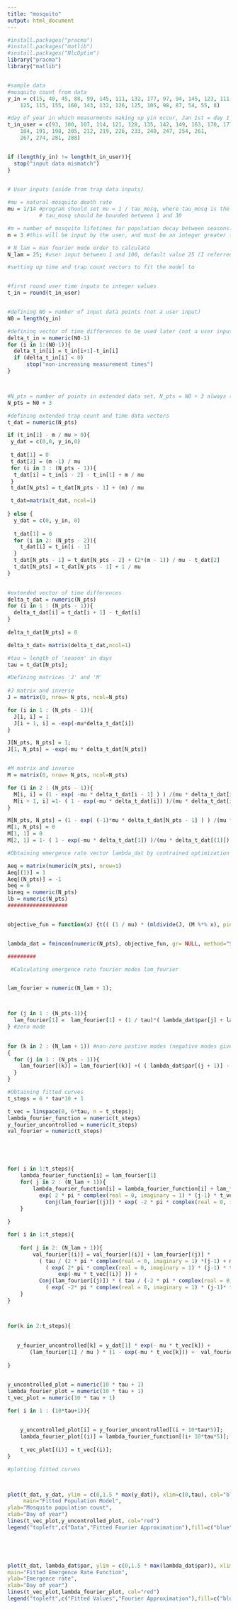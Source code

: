 ```yaml
---
title: "mosquito"
output: html_document
---
```

```r

#install.packages("pracma")
#install.packages("matlib")
#install.packages("NlcOptim")
library("pracma")
library("matlib")


#sample data
#mosquito count from data
y_in = c(15, 40, 45, 88, 99, 145, 111, 132, 177, 97, 94, 145, 123, 111,
    125, 115, 155, 160, 143, 132, 126, 125, 105, 98, 87, 54, 55, 8)

#day of year in which measurments making up yin occur, Jan 1st = day 1
t_in_user = c(93, 100, 107, 114, 121, 128, 135, 142, 149, 163, 170, 177,
    184, 191, 198, 205, 212, 219, 226, 233, 240, 247, 254, 261,
    267, 274, 281, 288)


if (length(y_in) != length(t_in_user)){
  stop("input data mismatch")
}
    
```


```r
# User inputs (aside from trap data inputs)

#mu = natural mosquito death rate 
mu = 1/14 #program should set mu = 1 / tau_mosq, where tau_mosq is the mosquito lifetime input by user in units of days 
          # tau_mosq should be bounded between 1 and 30 

#m = number of mosquito lifetimes for population decay between seasons..
m = 3 #this will be input by the user, and must be an integer greater than 2, upperbound 100, default value 3

# N_lam = max fourier mode order to calculate
N_lam = 25; #user input between 1 and 100, default value 25 (I referred to this as jmax over Skype - JD)

```


```r
#setting up time and trap count vectors to fit the model to 


#first round user time inputs to integer values
t_in = round(t_in_user)


#defining N0 = number of input data points (not a user input)
N0 = length(y_in)

#defining vector of time differences to be used later (not a user input)
delta_t_in = numeric(N0-1) 
for (i in 1:(N0-1)){
  delta_t_in[i] = t_in[i+1]-t_in[i]
  if (delta_t_in[i] < 0)
      stop("non-increasing measurement times")
}



#N_pts = number of points in extended data set, N_pts = N0 + 3 always (not a user input)
N_pts = N0 + 3

#defining extended trap count and time data vectors
t_dat = numeric(N_pts)

if (t_in[1] - m / mu > 0){
 y_dat = c(0,0, y_in,0)
 
 t_dat[1] = 0
 t_dat[2] = (m -1) / mu
 for (i in 3 : (N_pts - 1)){
  t_dat[i] = t_in[i - 2] - t_in[1] + m / mu
 }
 t_dat[N_pts] = t_dat[N_pts - 1] + (m) / mu

 t_dat=matrix(t_dat, ncol=1)
 
} else {
  y_dat = c(0, y_in, 0)
  
  t_dat[1] = 0
  for (i in 2: (N_pts - 2)){
    t_dat[i] = t_in[i - 1]
  }
  t_dat[N_pts - 1] = t_dat[N_pts - 2] + (2*(m - 1)) / mu - t_dat[2]
  t_dat[N_pts] = t_dat[N_pts - 1] + 1 / mu
}
  

#extended vector of time differences
delta_t_dat = numeric(N_pts)
for (i in 1 : (N_pts - 1)){
  delta_t_dat[i] = t_dat[i + 1] - t_dat[i]
}
    
delta_t_dat[N_pts] = 0

delta_t_dat= matrix(delta_t_dat,ncol=1)

#tau = length of 'season' in days
tau = t_dat[N_pts];

```


```r
#Defining matrices 'J' and 'M'
                  
#J matrix and inverse
J = matrix(0, nrow= N_pts, ncol=N_pts)

for (i in 1 : (N_pts - 1)){
  J[i, i] = 1
  J[i + 1, i] = -exp(-mu*delta_t_dat[i])
}

J[N_pts, N_pts] = 1;
J[1, N_pts] = -exp(-mu * delta_t_dat[N_pts])


#M matrix and inverse
M = matrix(0, nrow= N_pts, ncol=N_pts)

for (i in 2 : (N_pts - 1)){
  M[i, i] = (1 - exp( -mu * delta_t_dat[i - 1] ) ) /(mu * delta_t_dat[i - 1] ) - exp( -mu * delta_t_dat[i - 1])
  M[i + 1, i] =1- ( 1 - exp(-mu * delta_t_dat[i]) )/(mu * delta_t_dat[i])
}

M[N_pts, N_pts] = (1 - exp( (-1)*mu * delta_t_dat[N_pts - 1] ) ) /(mu * delta_t_dat[(N_pts - 1)] ) -exp( -mu * delta_t_dat[(N_pts - 1)])
M[1, N_pts] = 0
M[1, 1] = 0
M[2, 1] = 1- ( 1 - exp(-mu * delta_t_dat[1]) )/(mu * delta_t_dat[(1)]) 


```


```r

#Obtaining emergence rate vector lambda_dat by contrained optimization

Aeq = matrix(numeric(N_pts), nrow=1)
Aeq[(1)] = 1
Aeq[(N_pts)] = -1
beq = 0
bineq = numeric(N_pts)
lb = numeric(N_pts)
###################  


objective_fun = function(x) {t(( (1 / mu) * (mldivide(J, (M %*% x), pinv = TRUE)) - y_dat))%*%( (1 / mu) * (mldivide(J, (M %*% x), pinv = TRUE)) - y_dat)}


lambda_dat = fmincon(numeric(N_pts), objective_fun, gr= NULL, method="SQP", A= (-(1 / mu) *( inv(J) %*%  (M))), b=bineq, Aeq = Aeq, beq = beq, lb = lb, ub = NULL)

#########

```



```r
 #Calculating emergence rate fourier modes lam_fourier


lam_fourier = numeric(N_lam + 1);



for (j in 1 : (N_pts-1)){
  lam_fourier[1] =  lam_fourier[1] + (1 / tau)*( lambda_dat$par[j] + lambda_dat$par[j + 1] ) * delta_t_dat[j] / 2
} #zero mode
    

for (k in 2 : (N_lam + 1)) #non-zero postive modes (negative modes given by complex conjugates of positve modes) 
{
  for (j in 1 : (N_pts - 1)){
    lam_fourier[(k)] = lam_fourier[(k)] +( ( lambda_dat$par[(j + 1)] - lambda_dat$par[(j)] )  / delta_t_dat[(j)] ) *( tau / (2 * pi * (k-1) ) )* ( ( exp(- 2 * pi * complex(real = 0, imaginary = 1) * (k-1) * t_dat[(j + 1)] / tau ) -exp(- 2 * pi * complex(real = 0, imaginary = 1) * (k-1) * t_dat[(j)]/ tau) ) / (2 * pi * (k-1)) )+ complex(real = 0, imaginary = 1) * ( lambda_dat$par[(j + 1)] * exp(- 2 * pi * complex(real = 0, imaginary = 1) * (k-1) * t_dat[(j + 1)] / tau ) -lambda_dat$par[(j)] * exp(- 2 * pi * complex(real = 0, imaginary = 1) * (k-1) * t_dat[(j)] /tau ) ) / (2 * pi * (k-1) )
  }
}
```

```r
#Obtaining fitted curves
t_steps = 6 * tau*10 + 1

t_vec = linspace(0, 6*tau, n = t_steps);
lambda_fourier_function = numeric(t_steps)
y_fourier_uncontrolled = numeric(t_steps)
val_fourier = numeric(t_steps)





for( i in 1:t_steps){
    lambda_fourier_function[i] = lam_fourier[1]
    for( j in 2 : (N_lam + 1)){
        lambda_fourier_function[i] = lambda_fourier_function[i] + lam_fourier[(j)] * 
          exp( 2 * pi * complex(real = 0, imaginary = 1) * (j-1) * t_vec[(i)]/ tau) +
            Conj(lam_fourier[(j)]) * exp( -2 * pi * complex(real = 0, imaginary = 1) * (j-1) * t_vec[(i)] / tau)
    }
    
}

for( i in 1:t_steps){
    
    for( j in 2: (N_lam + 1)){
        val_fourier[(i)] = val_fourier[(i)] + lam_fourier[(j)] * 
          ( tau / (2 * pi * complex(real = 0, imaginary = 1) *(j-1) + mu * tau) )*
            ( exp( 2* pi * complex(real = 0, imaginary = 1) * (j-1) * t_vec[(i)] / tau) - 
                exp(-mu * t_vec[(i)] )) + 
          Conj(lam_fourier[(j)]) * ( tau / (-2 * pi * complex(real = 0, imaginary = 1) *(j-1) + mu * tau ) )*
            ( exp( -2* pi * complex(real = 0, imaginary = 1) * (j-1)* t_vec[(i)] / tau) - exp(-mu * t_vec[(i)] ))
    }
}



for(k in 2:t_steps){    
    
    
   y_fourier_uncontrolled[k] = y_dat[1] * exp(- mu * t_vec[k]) +
       (lam_fourier[1] / mu ) * (1 - exp(-mu * t_vec[k])) +  val_fourier[k]
    
}


y_uncontrolled_plot = numeric(10 * tau + 1)
lambda_fourier_plot = numeric(10 * tau + 1)
t_vec_plot = numeric(10 * tau + 1)

for( i in 1 : (10*tau+1)){

    
    y_uncontrolled_plot[i] = y_fourier_uncontrolled[(i + 10*tau*5)];
    lambda_fourier_plot[(i)] = lambda_fourier_function[(i+ 10*tau*5)];
    
    t_vec_plot[(i)] = t_vec[(i)];
}


```



```r
#plotting fitted curves



plot(t_dat, y_dat, ylim = c(0,1.5 * max(y_dat)), xlim=c(0,tau), col="blue",
     main="Fitted Population Model",
ylab="Mosquito population count",
xlab="Day of year")
lines(t_vec_plot,y_uncontrolled_plot, col="red")
legend("topleft",c("Data","Fitted Fourier Approximation"),fill=c("blue","red"))



    
```
```r


plot(t_dat, lambda_dat$par, ylim = c(0,1.5 * max(lambda_dat$par)), xlim=c(0,tau), col="blue",
main="Fitted Emergence Rate Function",
ylab="Emergence rate",
xlab="Day of year")
lines(t_vec_plot,lambda_fourier_plot, col="red")
legend("topleft",c("Fitted Values","Fourier Approximation"),fill=c("blue","red"))


```
